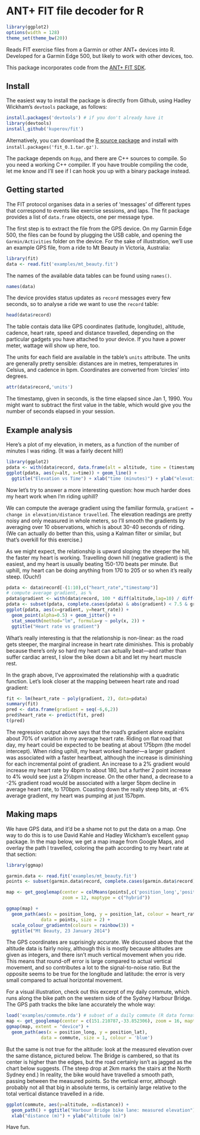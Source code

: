 ANT+ FIT file decoder for R
===========================

```r
library(ggplot2)
options(width = 128)
theme_set(theme_bw(20))
```

Reads FIT exercise files from a Garmin or other ANT+ devices into R. Developed for a Garmin Edge 500, but likely to work with other devices, too.

This package incorporates code from the [ANT+ FIT SDK](http://www.thisisant.com/resources/fit).

Install
-------

The easiest way to install the package is directly from Github, using Hadley Wickham's `devtools` package, as follows: 
```R
install.packages('devtools') # if you don't already have it
library(devtools)
install_github('kuperov/fit')
```
Alternatively, you can download the [R source package](https://github.com/kuperov/fit/releases/download/v0.1/fit_0.1.tar.gz) and install with `install.packages('fit_0.1.tar.gz')`.

The package depends on `Rcpp`, and there are C++ sources to compile. So you need a working C++ compiler. If you have trouble compiling the code, let me know and I'll see if I can hook you up with a binary package instead.

Getting started
---------------

The FIT protocol organises data in a series of 'messages' of different types that correspond to events like exercise sessions, and laps. The fit package provides a list of `data.frame` objects, one per message type.

The first step is to extract the file from the GPS device. On my Garmin Edge 500, the files can be found by plugging the USB cable, and opening the `Garmin/Activities` folder on the device. For the sake of illustration, we'll use an example GPS file, from a ride to Mt Beauty in Victoria, Australia:
```r
library(fit)
data <- read.fit('examples/mt_beauty.fit')
```
The names of the available data tables can be found using `names()`. 
```r
names(data)
```
The device provides status updates as `record` messages every few seconds, so to analyse a ride we want to use the `record` table:
```r
head(data$record)
```

The table contais data like GPS coordinates (latitude, longitude), altitude, cadence, heart rate, speed 
and distance travelled, depending on the particular gadgets you have attached to your device. If you have a power
meter, wattage will show up here, too. 

The units for each field are available in the table's `units` attribute. The units are generally pretty sensible: distances are in metres, temperatures in Celsius, and cadence in bpm. Coordinates are converted from 'circles' into degrees.
```r
attr(data$record,'units')
```
The timestamp, given in seconds, is the time elapsed since Jan 1, 1990. You might want to subtract the first value in the table, which would give you the number of seconds elapsed in your session.

Example analysis
----------------
Here's a plot of my elevation, in meters, as a function of the number of minutes I was riding. (It was a fairly decent hill!)
```r
library(ggplot2)
pdata <- with(data$record, data.frame(alt = altitude, time = (timestamp-timestamp[1])/60))
ggplot(pdata, aes(y=alt, x=time)) + geom_line() +
  ggtitle("Elevation vs Time") + xlab("time (minutes)") + ylab("elevation (m)")
```

Now let's try to answer a more interesting question: how much harder does my heart work when I'm riding uphill?

We can compute the average gradient using the familiar formula, `gradient = change in elevation/distance travelled`. 
The elevation readings are pretty noisy and only measured in whole meters, so I'll smooth the gradients by averaging over 10 observations, which is about 30-40 seconds of riding. (We can actually do better than this, using a Kalman filter or similar, but that's overkill for this exercise.)

As we might expect, the relationship is upward sloping: the steeper the hill, the faster my heart is working. Travelling down hill (negative gradient) is the easiest, and my heart is usually beating 150-170 beats per minute. But uphill, my heart can be doing anything from 170 to 205 or so when it's really steep. (Ouch!) 

```r
pdata <- data$record[-(1:10),c("heart_rate","timestamp")]
# compute average gradient, as %
pdata$gradient <- with(data$record, 100 * diff(altitude,lag=10) / diff(distance,lag=10))
pdata <- subset(pdata, complete.cases(pdata) & abs(gradient) < 7.5 & gradient != 0) # drop outliers
ggplot(pdata, aes(x=gradient, y=heart_rate)) + 
  geom_point(alpha=0.5) + geom_jitter() +
  stat_smooth(method="lm", formula=y ~ poly(x, 2)) +
  ggtitle("Heart rate vs gradient")
```

What's really interesting is that the relationship is non-linear: as the road gets steeper, the marginal increase in heart rate diminishes. This is probably because there's only so hard my heart can actually beat---and rather than suffer cardiac arrest, I slow the bike down a bit and let my heart muscle rest. 

In the graph above, I've approximated the relationship with a quadratic function. Let's look closer at the mapping between heart rate and road gradient:

```r
fit <- lm(heart_rate ~ poly(gradient, 2), data=pdata)
summary(fit)
pred <- data.frame(gradient = seq(-6,6,2))
pred$heart_rate <- predict(fit, pred)
t(pred)
```

The regression output above says that the road's gradient alone explains about 70% of variation in my average heart rate. Riding on flat road that day, my heart could be expected to be beating at about 175bpm (the model intercept). When riding uphill, my heart worked harder---a larger gradient was associated with a faster heartbeat, although the increase is diminishing for each incremental point of gradient. An increase to a 2% gradient would increase my heart rate by 4bpm to about 180, but a further 2 point increase to 4% would see just a 2&#189;bpm increase. On the other hand, a decrease to a -2% gradient road would be associated with a larger 5bpm decline in average heart rate, to 170bpm. Coasting down the really steep bits, at -6% average gradient, my heart was pumping at just 157bpm.

Making maps
-----------
We have GPS data, and it'd be a shame not to put the data on a map. One way to do this is to use David Kahle and Hadley Wickham's excellent `ggmap` package. In the map below, we get a map image from Google Maps, and overlay the path I travelled, coloring the path according to my heart rate at that section:
```r
library(ggmap)

garmin.data <- read.fit('examples/mt_beauty.fit')
points <- subset(garmin.data$record, complete.cases(garmin.data$record))

map <- get_googlemap(center = colMeans(points[,c('position_long','position_lat')]),
                     zoom = 12, maptype = c("hybrid"))

ggmap(map) +
  geom_path(aes(x = position_long, y = position_lat, colour = heart_rate),
             data = points, size = 2) +
  scale_colour_gradientn(colours = rainbow(3)) +
  ggtitle("Mt Beauty, 23 January 2014")
```

The GPS coordinates are suprisingly accurate. We discussed above that the altitude data is fairly noisy, although this is mostly because altitudes are given as integers, and there isn't much vertical movement when you ride. This means that round-off error is large compared to actual vertical movement, and so contributes a lot to the signal-to-noise ratio. But the opposite seems to be true for the longitude and latitude: the error is very small compared to actual horizontal movement.

For a visual illustration, check out this excerpt of my daily commute, which runs along the bike path on the western side of the Sydney Harbour Bridge. The GPS path tracks the bike lane accurately the whole way:
```r
load('examples/commute.rda') # subset of a daily commute (R data format)
map <- get_googlemap(center = c(151.210787,-33.852306), zoom = 16, maptype = c("satellite")) # Harbour Bridge
ggmap(map, extent = "device") +
  geom_path(aes(x = position_long, y = position_lat),
             data = commute, size = 1, colour = 'blue')
```

But the same is not true for the altitude: look at the measured elevation over the same distance, pictured below. The Bridge is cambered, so that its center is higher than the edges, but the road certainly isn't as jagged as the chart below suggests. (The steep drop at 2km marks the stairs at the North Sydney end.) In reality, the bike would have travelled a smooth path, passing between the measured points. So the vertical error, although probably not all that big in absolute terms, is certainly large relative to the total vertical distance travelled in a ride.
```r
ggplot(commute, aes(y=altitude, x=distance)) + 
  geom_path() + ggtitle("Harbour Bridge bike lane: measured elevation") +
  xlab("distance (m)") + ylab("altitude (m)")
```

Have fun.
